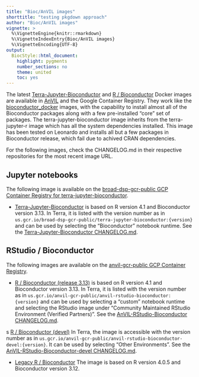 ```yaml
---
title: "Bioc/AnVIL images"
shorttitle: "testing pkgdown approach"
author: "Bioc/AnVIL images"
vignette: >
  %\VignetteEngine{knitr::rmarkdown}
  %\VignetteIndexEntry{Bioc/AnVIL images}
  %\VignetteEncoding{UTF-8}
output:
  BiocStyle::html_document:
    highlight: pygments
    number_sections: no
    theme: united
    toc: yes
---
```


<a name="images"></a>

The latest [Terra-Jupyter-Bioconductor](https://github.com/DataBiosphere/terra-docker/tree/master/terra-jupyter-bioconductor)
and [R / Bioconductor](https://github.com/anvilproject/anvil-docker/tree/master/anvil-rstudio-bioconductor)
Docker images are available in [AnVIL](https://anvil.terra.bio) and the
Google Container Registry. They work like the
[bioconductor_docker](https://github.com/Bioconductor/bioconductor_docker)
images, with the capability to install almost all of the Bioconductor packages
along with a few pre-installed "core" set of packages. The
terra-jupyter-bioconductor image inherits from the terra-jupyter-r image
which has all the system dependencies installed. This image has been tested on
Leonardo and installs all but a few packages in Bioconductor release, which
fail due to achived CRAN dependencies.

For the following images, check the CHANGELOG.md in their respective
repositories for the most recent image URL.

## Jupyter notebooks

The following image is available on the [broad-dsp-gcr-public GCP Container
Registry for
terra-jupyter-bioconductor](https://console.cloud.google.com/gcr/images/broad-dsp-gcr-public/US/terra-jupyter-bioconductor).

- [Terra-Jupyter-Bioconductor](https://github.com/DataBiosphere/terra-docker/tree/master/terra-jupyter-bioconductor)
is based on R version 4.1 and Bioconductor version 3.13. In Terra, it is listed
with the version number as in
`us.gcr.io/broad-dsp-gcr-public/terra-jupyter-bioconductor:{version}` and can
be used by selecting the "Bioconductor" notebook runtime. See the
[Terra-Jupyter-Bioconductor CHANGELOG.md](https://github.com/DataBiosphere/terra-docker/blob/master/terra-jupyter-bioconductor/CHANGELOG.md).

## RStudio / Bioconductor

The following images are available on the [anvil-gcr-public GCP Container
Registry](https://console.cloud.google.com/gcr/images/anvil-gcr-public/). 

- [R / Bioconductor (release 3.13)](https://github.com/anvilproject/anvil-docker/tree/master/anvil-rstudio-bioconductor)
is based on R version 4.1 and Bioconductor version 3.13. In Terra, it is listed
with the version number as in
`us.gcr.io/anvil-gcr-public/anvil-rstudio-bioconductor:{version}` and can be
used by selecting a "custom" notebook runtime and selecting the RStudio image
under "Community Maintained RStudio Environment (Verified Partners)". See the
[AnVIL-RStudio-Bioconductor CHANGELOG.md](https://github.com/anvilproject/anvil-docker/blob/master/anvil-rstudio-bioconductor/CHANGELOG.md).

s [R / Bioconductor (devel)](https://github.com/anvilproject/anvil-docker/tree/master/anvil-rstudio-bioconductor-devel)
In Terra, the image is accessible with the version number as in
`us.gcr.io/anvil-gcr-public/anvil-rstudio-bioconductor-devel:{version}`.
It can be used by selecting "Other Environments". See the
[AnVIL-RStudio-Bioconductor-devel CHANGELOG.md](https://github.com/anvilproject/anvil-docker/blob/master/anvil-rstudio-bioconductor-devel/CHANGELOG.md).

- [Legacy R / Bioconductor](https://github.com/anvilproject/anvil-docker/tree/master/anvil-rstudio-bioconductor)
The image is based on R version 4.0.5 and Bioconductor version 3.12.

